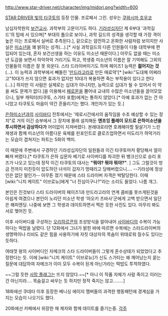 http://www.star-driver.net/character/img/midori.png?width=600

[[STAR DRIVER 빛의 타쿠토]]의 등장 인물. 프로페서 그린. 성우는 [[쿠와시마 호우코]]

남십자학원의 [[보건교사]]. 과학부의 고문이기도 하다. [[기라성십자단]] 제 6부대 '과학길드'의 탑에 서 있으며[* 부대의 톱으로 보이나, 과학 길드의 성격을 생각할 때 가장 격이 높은 이는 프로페서 실버로 추측된다.], 겉으로는 얌전하고 온화한 사람처럼 보이지만 사실은 [[미소년]]을 꽤 밝히는 성격(…).[* 사실 과학길드의 다른 인원들이 다들 대학부에 편입되어 있는데, 혼자 보건선생을 하는 이유도 미소년 때문이다.] 아무도 없을 때는 미소년 도감을 보면서 하악하악 거리기도 하고, 학생중 미소년의 이름은 잘 기억해도 그외의 인물들의 이름은 잘 못 외운다. 스타 드라이버이기도 하며 페이즈1 능력은 '''젊어지는 것'''(…). 이 능력과 과학부에서 빼돌린 '[[만드라고라]]로 만든 매료약'[* [wiki:"도대체 어쩌라고"10대가 쓰지 않으면 효과가 없지만 10대가 복용하면 죽는 부작용이 있다고 한다(…).] 하지만 이 사람은 실제로는 십대가 아니지만, 능력으로 십대가 될 수 있어서 이 약을 써도 문제가 없다.]을 이용해서 [[페로몬]]을 뿜어내 교내의 수많은 미소년들을 끌어모았으나, 일부 캐릭터(타쿠토, 스가타 포함)에게는 통하지 않았다.[* 아예 효과가 없는 건 아니었고 타쿠토도 마음이 약간 흔들리기는 했다. 개인차가 있는 듯.]

[[은하미소년]]과의 [[사이바디]] 전투에서는 '제로시간에서의 움직임을 수초 예상할 수 있는 장치"로 거의 이긴 승부에서 그 장치에 몰래 설치해둔 '''엔조잉 플레이 모드로 은하미소년을 투시하면서 감상하다가''' 어이없이 지져버렸다. 본래대로라면 호쾌해야할 필살기가 느린 재생과 함께 미소년의 아름다운 육체를 핀포인트로 클로즈업하면서 미도리가 하악거리는 모습이 겹쳐지는 파트는 5화의 백미.

이 때문에 주변에서 구경하던 기라성십자단의 일원들과 이긴 타쿠토마저 황당해서 얼이 빠져 버렸다.[* 타쿠토가 은하 십문자 베기로 사이버디를 파괴한 뒤 뱅크신으로 승리 포즈가 나오고 있는데 정작 이긴 타쿠토의 대사는 '''"뭐야? 뭐야 뭐야?"'''. ] 그도 그럴것이 방금 전까지 미친듯이 압도하던 녀석이 갑자기 멍때리고 당해버렸으니…. --기라성에 정상인은 없단 말인가-- 아무튼 졌기 때문에 스타 드라이버 자격은 박탈당한다. 이때 [wiki:"니치 케이트" 이브로뉴]에게 "너 진심이구나?"라는 소리도 들었다. 나름 개그.

본인은 진것보다 스타 드라이버의 페이즈1과 만드라고라의 연계 콤비를 못쓰게된것을 아쉽게 여겼으나 본인이 노리던 미소년 학생 '아오키 츠바사'군에게 고백 받으면서 일단은 해피엔딩. 나중에 보면 그 학생과 데이트하면서 찍은 듯한 사진도 있다. 아무리 봐도 서로 맺어진 듯.

이후 사이버디를 구성하는 [[오리하르콘]]의 조성방식을 알아내어 [[사이바디]]의 수복이 가능하다는 떡밥을 날렸다. 단 12화에서 그녀가 밝힌 바에 따르면 수복에는 스타드라이버의 생명력이나 리비도 같은 힘을 사용하기에 자칫 대상자의 목숨이 위태로워 질수도 있다는 듯하다. 

여태껏 왕의 사이버디인 자메크의 스타 드라이버들이 그렇게 혼수상태가 되었었다고 추정한다는 듯. 이에 [wiki:"니치 케이트" 이브로뉴]가 신도 스가타는 왜 깨어났는지 묻는 질문에 대답하여 자메크가 이미 모두 수복이 된게 아닌가라는 떡밥도 투척하였다.

~~그럴 듯한 [[사망 플래그]]는 뜨지 않았다.~~[* 아니 이 작품 자체가 사람 죽이고 이러는건 아닌지라…. 목숨걸고 싸우는 듯 하지만 정작 죽지는 않고……..]

18화에선 쿠데타 이후 등장한 베니싱 에이지 멤버들의 과격한 행동패턴에 경계심을 가지는 모습이 나오기도 했다.

20화에선 카페에서 위장한 채 제자와 함께 데이트를 즐기는중.
[[각주]]

